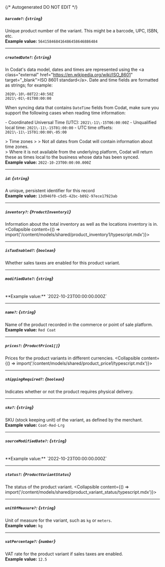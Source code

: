 {/* Autogenerated DO NOT EDIT  */}

##### `barcode?`: *{`string`}*
Unique product number of the variant. This might be a barcode, UPC, ISBN, etc.
<br/>
**Example value:** `564158468416486458646886484`

---
##### `createdDate?`: *{`string`}*
In Codat's data model, dates and times are represented using the \<a class\="external" href\="https://en.wikipedia.org/wiki/ISO_8601" target\="_blank"\>ISO 8601 standard\</a\>. Date and time fields are formatted as strings; for example:

```
2020\-10\-08T22:40:50Z
2021\-01\-01T00:00:00
```



When syncing data that contains `DateTime` fields from Codat, make sure you support the following cases when reading time information:

\- Coordinated Universal Time (UTC): `2021\-11\-15T06:00:00Z`
\- Unqualified local time: `2021\-11\-15T01:00:00`
\- UTC time offsets: `2021\-11\-15T01:00:00\-05:00`

\> Time zones
\> 
\> Not all dates from Codat will contain information about time zones.  
\> Where it is not available from the underlying platform, Codat will return these as times local to the business whose data has been synced.
<br/>
**Example value:** `2022-10-23T00:00:00.000Z`

---
##### `id`: *{`string`}*
A unique, persistent identifier for this record
<br/>
**Example value:** `13d946f0-c5d5-42bc-b092-97ece17923ab`

---
##### `inventory?`: *{`ProductInventory1`}*
Information about the total inventory as well as the locations inventory is in.
<Collapsible content={() => import('/content/models/shared/product_inventory1/typescript.mdx')}>
</Collapsible>

---
##### `isTaxEnabled?`: *{`boolean`}*
Whether sales taxes are enabled for this product variant.

---
##### `modifiedDate?`: *{`string`}*
<br/>
**Example value:** `2022-10-23T00:00:00.000Z`

---
##### `name?`: *{`string`}*
Name of the product recorded in the commerce or point of sale platform.
<br/>
**Example value:** `Red Coat`

---
##### `prices?`: *{`ProductPrice1[]`}*
Prices for the product variants in different currencies.
<Collapsible content={() => import('/content/models/shared/product_price1/typescript.mdx')}>
</Collapsible>

---
##### `shippingRequired?`: *{`boolean`}*
Indicates whether or not the product requires physical delivery.

---
##### `sku?`: *{`string`}*
SKU (stock keeping unit) of the variant, as defined by the merchant.
<br/>
**Example value:** `Coat-Red-Lrg`

---
##### `sourceModifiedDate?`: *{`string`}*
<br/>
**Example value:** `2022-10-23T00:00:00.000Z`

---
##### `status?`: *{`ProductVariantStatus`}*
The status of the product variant.
<Collapsible content={() => import('/content/models/shared/product_variant_status/typescript.mdx')}>
</Collapsible>

---
##### `unitOfMeasure?`: *{`string`}*
Unit of measure for the variant, such as `kg` or `meters`.
<br/>
**Example value:** `kg`

---
##### `vatPercentage?`: *{`number`}*
VAT rate for the product variant if sales taxes are enabled.
<br/>
**Example value:** `12.5`

